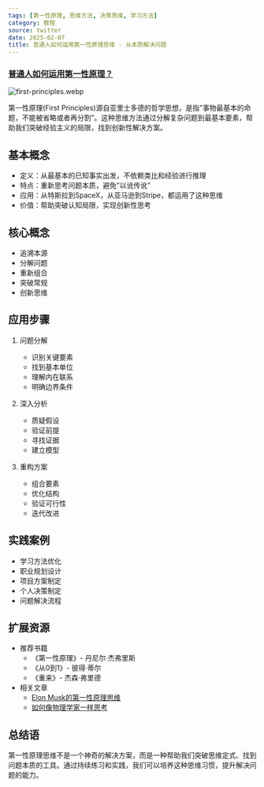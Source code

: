 ```yaml
---
tags: [第一性原理, 思维方法, 决策思维, 学习方法]
category: 教程
source: twitter
date: 2025-02-07
title: 普通人如何运用第一性原理思维 - 从本质解决问题
---
```


### [普通人如何运用第一性原理？](https://twitter-thread.com/t/1870998561808343483)

![first-principles.webp](https://img.mengpeng.tech/i/2025/02/07/67a5f96f89a11.webp)

第一性原理(First Principles)源自亚里士多德的哲学思想，是指"事物最基本的命题，不能被省略或者再分割"。这种思维方法通过分解复杂问题到最基本要素，帮助我们突破经验主义的局限，找到创新性解决方案。

## 基本概念

- 定义：从最基本的已知事实出发，不依赖类比和经验进行推理
- 特点：重新思考问题本质，避免"以讹传讹"
- 应用：从特斯拉到SpaceX，从亚马逊到Stripe，都运用了这种思维
- 价值：帮助突破认知局限，实现创新性思考

## 核心概念

- 追溯本源
- 分解问题
- 重新组合
- 突破常规
- 创新思维

## 应用步骤

1. 问题分解
   - 识别关键要素
   - 找到基本单位
   - 理解内在联系
   - 明确边界条件

2. 深入分析
   - 质疑假设
   - 验证前提
   - 寻找证据
   - 建立模型

3. 重构方案
   - 组合要素
   - 优化结构
   - 验证可行性
   - 迭代改进

## 实践案例

- 学习方法优化
- 职业规划设计
- 项目方案制定
- 个人决策制定
- 问题解决流程

## 扩展资源

- 推荐书籍
  - 《第一性原理》- 丹尼尔·杰弗里斯
  - 《从0到1》- 彼得·蒂尔
  - 《重来》- 杰森·弗里德
- 相关文章
  - [Elon Musk的第一性原理思维](https://waitbutwhy.com/2015/11/the-cook-and-the-chef-musks-secret-sauce.html)
  - [如何像物理学家一样思考](https://fs.blog/first-principles/)

## 总结语

第一性原理思维不是一个神奇的解决方案，而是一种帮助我们突破思维定式、找到问题本质的工具。通过持续练习和实践，我们可以培养这种思维习惯，提升解决问题的能力。 